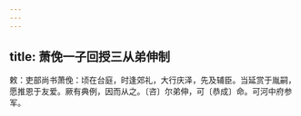```yaml
---
---
---
```

title: 萧俛一子回授三从弟伸制
---



敕：吏部尚书萧俛：顷在台庭，时逢郊礼，大行庆泽，先及辅臣。当延赏于胤嗣，愿推恩于友爱。厥有典例，因而从之。〔咨〕尔弟伸，可〔恭成〕命。可河中府参军。